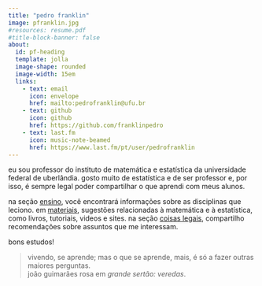 ```yaml
---
title: "pedro franklin"
image: pfranklin.jpg
#resources: resume.pdf
#title-block-banner: false
about:
  id: pf-heading
  template: jolla
  image-shape: rounded
  image-width: 15em
  links: 
    - text: email
      icon: envelope
      href: mailto:pedrofranklin@ufu.br
    - text: github
      icon: github
      href: https://github.com/franklinpedro
    - text: last.fm
      icon: music-note-beamed
      href: https://www.last.fm/pt/user/pedrofranklin
---
```


::: {#pf-heading}
eu sou professor do instituto de matemática e estatística da universidade federal de uberlândia. gosto muito de estatística e de ser professor e, por isso, é sempre legal poder compartilhar o que aprendi com meus alunos.

na seção [ensino](ensino.qmd), você encontrará informações sobre as disciplinas que leciono. em [materiais](materiais/index.qmd), sugestões relacionadas à matemática e à estatística, como livros, tutoriais, videos e sites. na seção [coisas legais](coisas-legais.qmd), compartilho recomendações sobre assuntos que me interessam.

bons estudos!

> vivendo, se aprende; mas o que se aprende, mais, é só a fazer outras maiores perguntas.<br> joão guimarães rosa em *grande sertão: veredas*.

:::
